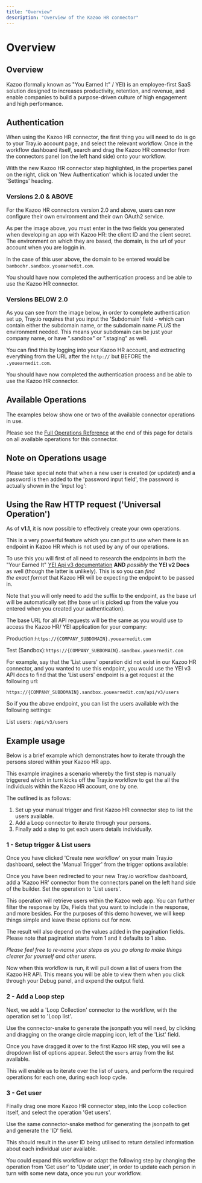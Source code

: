 ```yaml
---
title: "Overview"
description: "Overview of the Kazoo HR connector"
---
```


# Overview

## Overview

Kazoo (formally known as "You Earned It" / YEI) is an employee-first SaaS solution designed to increases productivity, retention, and revenue, and enable companies to build a purpose-driven culture of high engagement and high performance.

## Authentication

When using the Kazoo HR connector, the first thing you will need to do is go to your Tray.io account page, and select the relevant workflow. Once in the workflow dashboard itself, search and drag the Kazoo HR connector from the connectors panel (on the left hand side) onto your workflow.

With the new Kazoo HR connector step highlighted, in the properties panel on the right, click on 'New Authentication' which is located under the 'Settings' heading.

### Versions 2.0 & ABOVE

For the Kazoo HR connectors version 2.0 and above, users can now configure their own environment and their own OAuth2 service.

As per the image above, you must enter in the two fields you generated when developing an app with Kazoo HR: the client ID and the client secret. The environment on which they are based, the domain, is the url of your account when you are loggin in.

In the case of this user above, the domain to be entered would be `bamboohr.sandbox.youearnedit.com`.

You should have now completed the authentication process and be able to use the Kazoo HR connector.

### Versions BELOW 2.0

As you can see from the image below, in order to complete authentication set up, Tray.io requires that you input the 'Subdomain' field - which can contain either the subdomain name, or the subdomain name *PLUS* the environment needed. This means your subdomain can be just your company name, or have ".sandbox" or ".staging" as well.

You can find this by logging into your Kazoo HR account, and extracting everything from the URL after the `http://` but BEFORE the `.youearnedit.com`.

You should have now completed the authentication process and be able to use the Kazoo HR connector.

## Available Operations

The examples below show one or two of the available connector operations in use.

Please see the [Full Operations Reference](#operationsFull) at the end of this page for details on all available operations for this connector.

## Note on Operations usage

Please take special note that when a new user is created (or updated) and a password is then added to the 'password input field', the password is actually shown in the 'input log':

> 

## Using the Raw HTTP request ('Universal Operation')

As of **v1.1**, it is now possible to effectively create your own operations.

This is a very powerful feature which you can put to use when there is an endpoint in Kazoo HR which is not used by any of our operations.

To use this you will first of all need to research the endpoints in both the "Your Earned It" [ YEI Api v3 documentation](https://yei.youearnedit.com/docs/v3.html) **AND** *possibly* the **YEI v2 Docs** as well (though the latter is unlikely). This is so you can *find<br/>the exact format* that Kazoo HR will be expecting the endpoint to be passed in.

Note that you will only need to add the suffix to the endpoint, as the base url will be automatically set (the base url is picked up from the value you entered when you created your authentication).

The base URL for all API requests will be the same as you would use to access the Kazoo HR/ YEI application for your company:

Production:​ ​`https://{COMPANY_SUBDOMAIN}.youearnedit.com`

Test (Sandbox):​ `​https://{COMPANY_SUBDOMAIN}.sandbox.youearnedit.com`

For example, say that the 'List users' operation did not exist in our Kazoo HR connector, and you wanted to use this endpoint, you would use the YEI v3 API docs to find that the 'List users' endpoint is a get request at the following url:

`https://{COMPANY_SUBDOMAIN}.sandbox.youearnedit.com/api/v3/users`

So if you the above endpoint, you can list the users available with the following settings:

List users: `/api/v3/users`

## Example usage

Below is a brief example which demonstrates how to iterate through the persons stored within your Kazoo HR app.

This example imagines a scenario whereby the first step is manually triggered which in turn kicks off the Tray.io workflow to get the all the individuals within the Kazoo HR account, one by one.

The outlined is as follows:

1. Set up your manual trigger and first Kazoo HR connector step to list the users available.
2. Add a Loop connector to iterate through your persons.
3. Finally add a step to get each users details individually.

### 1 - Setup trigger & List users

Once you have clicked 'Create new workflow' on your main Tray.io dashboard, select the 'Manual Trigger' from the trigger options available:

Once you have been redirected to your new Tray.io workflow dashboard, add a 'Kazoo HR' connector from the connectors panel on the left hand side of the builder. Set the operation to 'List users'.

This operation will retrieve users within the Kazoo web app. You can further filter the response by IDs, Fields that you want to include in the response, and more besides. For the purposes of this demo however, we will keep things simple and leave these options out for now.

The result will also depend on the values added in the pagination fields. Please note that pagination starts from 1 and it defaults to 1 also.

*Please feel free to re-name your steps as you go along to make things clearer for yourself and other users.*

Now when this workflow is run, it will pull down a list of users from the Kazoo HR API. This means you will be able to view them when you click through your Debug panel, and expend the output field.

### 2 - Add a Loop step

Next, we add a 'Loop Collection' connector to the workflow, with the operation set to 'Loop list'.

Use the connector-snake to generate the jsonpath you will need, by clicking and dragging on the orange circle mapping icon, left of the 'List' field.

Once you have dragged it over to the first Kazoo HR step, you will see a dropdown list of options appear. Select the `users` array from the list available.

This will enable us to iterate over the list of users, and perform the required operations for each one, during each loop cycle.

### 3 - Get user

Finally drag one more Kazoo HR connector step, into the Loop collection itself, and select the operation 'Get users'.

Use the same connector-snake method for generating the jsonpath to get and generate the 'ID' field.

This should result in the user ID being utilised to return detailed information about each individual user available.

You could expand this workflow or adapt the following step by changing the operation from 'Get user' to 'Update user', in order to update each person in turn with some new data, once you run your workflow.

